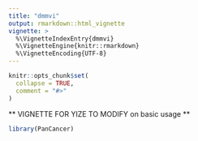 ```yaml
---
title: "dmmvi"
output: rmarkdown::html_vignette
vignette: >
  %\VignetteIndexEntry{dmmvi}
  %\VignetteEngine{knitr::rmarkdown}
  %\VignetteEncoding{UTF-8}
---
```


```r
knitr::opts_chunk$set(
  collapse = TRUE,
  comment = "#>"
)
```


** VIGNETTE FOR YIZE TO MODIFY on basic usage **
```r
library(PanCancer)
```

